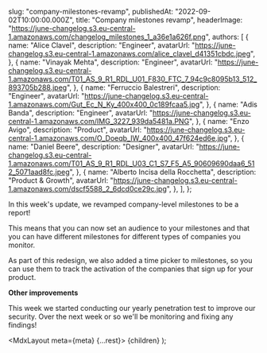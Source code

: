 
  slug: "company-milestones-revamp",
  publishedAt: "2022-09-02T10:00:00.000Z",
  title: "Company milestones revamp",
  headerImage:
    "https://june-changelog.s3.eu-central-1.amazonaws.com/changelog_milestones_1_a36e1a626f.png",
  authors: [
    {
      name: "Alice Clavel",
      description: "Engineer",
      avatarUrl:
        "https://june-changelog.s3.eu-central-1.amazonaws.com/alice_clavel_d41351cbdc.jpeg",
    },
    {
      name: "Vinayak Mehta",
      description: "Engineer",
      avatarUrl:
        "https://june-changelog.s3.eu-central-1.amazonaws.com/T01_AS_9_R1_RDL_U01_F830_FTC_7_94c9c8095b13_512_893705b288.jpeg",
    },
    {
      name: "Ferruccio Balestreri",
      description: "Engineer",
      avatarUrl:
        "https://june-changelog.s3.eu-central-1.amazonaws.com/Gut_Ec_N_Ky_400x400_0c189fcaa5.jpg",
    },
    {
      name: "Adis Banda",
      description: "Engineer",
      avatarUrl:
        "https://june-changelog.s3.eu-central-1.amazonaws.com/IMG_3227_939da5481a.PNG",
    },
    {
      name: "Enzo Avigo",
      description: "Product",
      avatarUrl:
        "https://june-changelog.s3.eu-central-1.amazonaws.com/O_Doeqb_IW_400x400_47f624ed6e.jpg",
    },
    {
      name: "Daniel Beere",
      description: "Designer",
      avatarUrl:
        "https://june-changelog.s3.eu-central-1.amazonaws.com/T01_AS_9_R1_RDL_U03_C1_S7_F5_A5_90609690daa6_512_5071aad8fc.jpeg",
    },
    {
      name: "Alberto Incisa della Rocchetta",
      description: "Product & Growth",
      avatarUrl:
        "https://june-changelog.s3.eu-central-1.amazonaws.com/dscf5588_2_6dcd0ce29c.jpg",
    },
  ],
};

In this week's update, we revamped company-level milestones to be a report!

This means that you can now set an audience to your milestones and that you can have different milestones for different types of companies you monitor.

As part of this redesign, we also added a time picker to milestones, so you can use them to track the activation of the companies that sign up for your product.

**Other improvements**

This week we started conducting our yearly penetration test to improve our security. Over the next week or so we'll be monitoring and fixing any findings!

  <MdxLayout meta={meta} {...rest}>
    {children}
  </MdxLayout>
);

